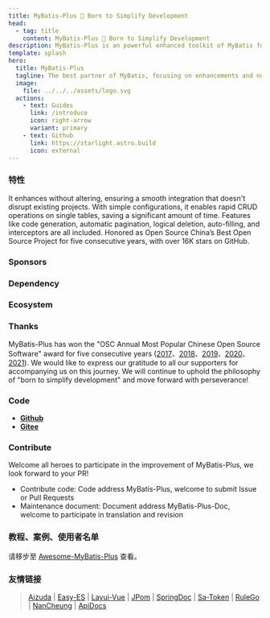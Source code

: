 ```yaml
---
title: MyBatis-Plus 🚀 Born to Simplify Development
head:
  - tag: title
    content: MyBatis-Plus 🚀 Born to Simplify Development
description: MyBatis-Plus is an powerful enhanced toolkit of MyBatis for simplify development. This toolkit provides some efficient, useful, out-of-the-box features for MyBatis, use it can effectively save your development time.
template: splash
hero:
  title: MyBatis-Plus
  tagline: The best partner of MyBatis, focusing on enhancements and not changes, born to simplify development.
  image:
    file: ../../../assets/logo.svg
  actions:
    - text: Guides
      link: /introduce
      icon: right-arrow
      variant: primary
    - text: Github
      link: https://starlight.astro.build
      icon: external
---
```



### 特性

<CardGrid>
  <Card title="Seamless Integration" icon="gitter">
    It enhances without altering, ensuring a smooth integration that doesn't disrupt existing projects.
  </Card>
  <Card title="Efficiency First" icon="rocket">
    With simple configurations, it enables rapid CRUD operations on single tables, saving a significant amount of time.
  </Card>
  <Card title="Comprehensive Functionality" icon="puzzle">
    Features like code generation, automatic pagination, logical deletion, auto-filling, and interceptors are all included.
  </Card>
  <Card title="Widely Recognized" icon="star">
    Honored as Open Source China’s Best Open Source Project for five consecutive years, with over 16K stars on GitHub.
  </Card>
</CardGrid>

### Sponsors

<Sponsors />

### Dependency

<LastedDependency groupId="com.baomidou" artifactId="mybatis-plus" />

### Ecosystem

<CardGrid>
  <LinkCard
    title="MybatisX"
    description="一款全免费且强大的 IDEA 插件，支持跳转，自动补全生成 SQL，代码生成。"
    href="https://github.com/baomidou/MybatisX"
  />
  <LinkCard
    title="Mybatis-Mate"
    description="为 MyBatis-Plus 企业级模块，支持分库分表、数据审计、字段加密、数据绑定、数据权限、表结构自动生成 SQL 维护等高级特性。"
    href="https://gitee.com/baomidou/mybatis-mate-examples"
  />
  <LinkCard
    title="Aizuda 爱组搭"
    description="低代码开发平台组件库。"
    href="https://gitee.com/aizuda"
  />
  <LinkCard
    title="Easy-Retry"
    description="分布式重试服务平台。"
    href="https://www.easyretry.com/"
  />
  <LinkCard
    title="Dynamic-Datasource"
    description="基于 SpringBoot 的多数据源组件，功能强悍，支持 Seata 分布式事务。"
    href="https://gitee.com/baomidou/dynamic-datasource-spring-boot-starter"
  />
  <LinkCard
    title="Lock4j"
    description="基于 SpringBoot 同时支持 RedisTemplate、Redission、Zookeeper 的分布式锁组件。"
    href="https://gitee.com/baomidou/lock4j"
  />
  <LinkCard
    title="Shuan"
    description="基于 Pac4J-JWT 的 WEB 安全组件, 快速集成。"
    href="https://gitee.com/baomidou/shaun"
  />
  <LinkCard
    title="Kisso"
    description="基于 Cookie 的单点登录组件。"
    href="https://github.com/baomidou/kisso"
  />
  <LinkCard
    title="Kaptcha"
    description="基于 SpringBoot 和 Google Kaptcha 的简单验证码组件，简单验证码就选它。"
    href="https://gitee.com/baomidou/kaptcha-spring-boot-starter"
  />
</CardGrid>

### Thanks

MyBatis-Plus has won the "OSC Annual Most Popular Chinese Open Source Software" award for five consecutive years ([2017](https://www.oschina.net/project/top_cn_2017)、[2018](https://www.oschina.net/project/top_cn_2018)、[2019](https://www.oschina.net/project/top_cn_2019)、[2020](https://www.oschina.net/project/top_cn_2020)、[2021](https://www.oschina.net/project/top_cn_2021)). We would like to express our gratitude to all our supporters for accompanying us on this journey. We will continue to uphold the philosophy of "born to simplify development" and move forward with perseverance!

### Code

- **[Github](https://github.com/baomidou/mybatis-plus)**
- **[Gitee](https://gitee.com/baomidou/mybatis-plus)**

### Contribute

Welcome all heroes to participate in the improvement of MyBatis-Plus, we look forward to your PR!

- Contribute code: Code address MyBatis-Plus, welcome to submit Issue or Pull Requests
- Maintenance document: Document address MyBatis-Plus-Doc, welcome to participate in translation and revision

### 教程、案例、使用者名单

请移步至 [Awesome-MyBatis-Plus](https://github.com/baomidou/awesome-mybatis-plus) 查看。

### 友情链接

> [Aizuda](http://aizuda.com?from=MybatisPlus) | [Easy-ES](https://easy-es.cn/) | [Layui-Vue](http://www.layui-vue.com/) | [JPom](https://jpom.top/) | [SpringDoc](https://springdoc.cn/) | [Sa-Token](https://sa-token.cc/) | [RuleGo](https://rulego.cc) | [NanCheung](https://blog.nancheung.com/) | [ApiDocs](http://apidocs.cn/blog/)